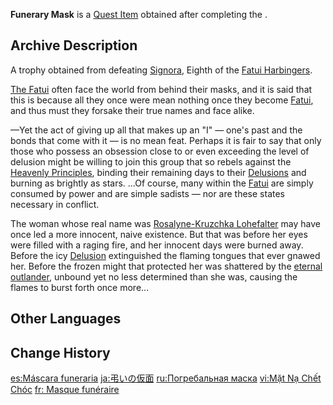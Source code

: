 {{Item Infobox
|id           = 100957
|type         = Quest Items
|quality      = 5
|description  = A trophy obtained from defeating [[Signora]], Eighth of the [[Fatui Harbingers]].<br>[[The Fatui]] often face the world from behind their masks, and it is said that this is because all they once were mean nothing once they become Fatui, and thus must they forsake their true names and face alike.
|source1      = [[Duel Before the Throne]]
|memento      = Yes
}}
'''Funerary Mask''' is a [[Quest Item]] obtained after completing the {{Quest|Duel Before the Throne}}.

==Archive Description==
A trophy obtained from defeating [[Signora]], Eighth of the [[Eleven Fatui Harbingers|Fatui Harbingers]].

[[Fatui|The Fatui]] often face the world from behind their masks, and it is said that this is because all they once were mean nothing once they become [[Fatui]], and thus must they forsake their true names and face alike.

&mdash;Yet the act of giving up all that makes up an "I" &mdash; one's past and the bonds that come with it &mdash; is no mean feat. Perhaps it is fair to say that only those who possess an obsession close to or even exceeding the level of delusion might be willing to join this group that so rebels against the [[Heavenly Principles]], binding their remaining days to their [[Delusion]]s and burning as brightly as stars. ...Of course, many within the [[Fatui]] are simply consumed by power and are simple sadists &mdash; nor are these states necessary in conflict.

The woman whose real name was [[Rosalyne-Kruzchka Lohefalter]] may have once led a more innocent, naive existence. But that was before her eyes were filled with a raging fire, and her innocent days were burned away. Before the icy [[Delusion]] extinguished the flaming tongues that ever gnawed her. Before the frozen might that protected her was shattered by the [[Traveler|eternal outlander]], unbound yet no less determined than she was, causing the flames to burst forth once more...

==Other Languages==
{{Other Languages
|en      = Funerary Mask
|zhs     = 戴丧面具
|zhs_rm  = Dài Sàng Miànjù
|zht     = 戴喪面具
|zht_rm  = Dài Sàng Miànjù
|zh_tl   = Mask of Funeral
|ja      = 弔いの仮面
|ja_rm   = Tomurai no Kamen
|ja_tl   = Mask of Funeral
|ko      = 장례의 가면
|ko_rm   = Jangrye-ui Gamyeon
|ko_tl   = Mask of Funeral
|es      = Máscara funeraria
|es_tl   = Funerary Mask
|fr      = Masque funéraire
|fr_tl   = Funerary Mask
|ru      = Погребальная маска
|ru_tl   = Funerary Mask
|th      = Funerary Mask
|vi      = Mặt Nạ Chết Chóc
|vi_tl   = Deathly Mask
|de      = Bestattungsmaske
|de_tl   = Funeral Mask
|id      = Topeng Pemakaman
|id_tl   = Funeral Mask
|pt      = Máscara Funerária
|pt_tl   = 
|tr      = Cenaze Maskesi
|tr_tl   = Funeral Mask
|it      = Maschera funeraria
|it_tl   = 
}}

==Change History==
{{Change History|2.1}}

[[es:Máscara funeraria]]
[[ja:弔いの仮面]]
[[ru:Погребальная маска]]
[[vi:Mặt Nạ Chết Chóc]]
[[fr: Masque funéraire]]